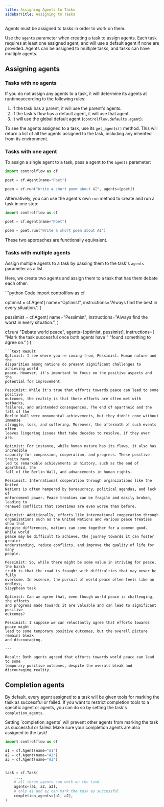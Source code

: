 ```yaml
---
title: Assigning Agents to Tasks
sidebarTitle: Assigning to Tasks
---
```


Agents must be assigned to tasks in order to work on them.

Use the `agents` parameter when creating a task to assign agents. Each task requires at least one assigned agent, and will use a default agent if none are provided. Agents can be assigned to multiple tasks, and tasks can have multiple agents. 

## Assigning agents

### Tasks with no agents

If you do not assign any agents to a task, it will determine its agents at runtimeaccording to the following rules:

1. If the task has a parent, it will use the parent's agents.
2. If the task's flow has a default agent, it will use that agent.
3. It will use the global default agent (`controlflow.defaults.agent`).

To see the agents assigned to a task, use its `get_agents()` method. This will return a list of all the agents assigned to the task, including any inherited from its environment.

### Tasks with one agent

To assign a single agent to a task, pass a  agent to the `agents` parameter:

```python Providing agents to a task
import controlflow as cf

poet = cf.Agent(name="Poet")

poem = cf.run("Write a short poem about AI", agents=[poet])
```

Alternatively, you can use the agent's own `run` method to create and run a task in one step:

```python Calling Agent.run()
import controlflow as cf

poet = cf.Agent(name="Poet")

poem = poet.run("Write a short poem about AI")
```

These two approaches are functionally equivalent.


### Tasks with multiple agents

Assign multiple agents to a task by passing them to the task's `agents` parameter as a list.

Here, we create two agents and assign them to a task that has them debate each other.

<CodeGroup>
```python Code
import controlflow as cf

optimist = cf.Agent(
    name="Optimist",
    instructions="Always find the best in every situation.",
)

pessimist = cf.Agent(
    name="Pessimist",
    instructions="Always find the worst in every situation.",
)

cf.run(
    "Debate world peace",
    agents=[optimist, pessimist],
    instructions=(
        "Mark the task successful once both agents have "
        "found something to agree on."
    )
)
```
```text Result
Optimist: I see where you're coming from, Pessimist. Human nature and the
disparities among nations do present significant challenges to achieving world
peace. However, it's important to focus on the positive aspects and the
potential for improvement.

Pessimist: While it's true that efforts towards peace can lead to some positive
outcomes, the reality is that these efforts are often met with setbacks,
failures, and unintended consequences. The end of apartheid and the fall of the
Berlin Wall were monumental achievements, but they didn't come without immense
struggle, loss, and suffering. Moreover, the aftermath of such events often
leaves lingering issues that take decades to resolve, if they ever are.

Optimist: For instance, while human nature has its flaws, it also has incredible
capacity for compassion, cooperation, and progress. These positive traits have
led to remarkable achievements in history, such as the end of apartheid, the
fall of the Berlin Wall, and advancements in human rights.

Pessimist: International cooperation through organizations like the United
Nations is often hampered by bureaucracy, political agendas, and lack of
enforcement power. Peace treaties can be fragile and easily broken, leading to
renewed conflicts that sometimes are even worse than before.

Optimist: Additionally, efforts like international cooperation through
organizations such as the United Nations and various peace treaties show that
despite differences, nations can come together for a common good. While world
peace may be difficult to achieve, the journey towards it can foster greater
understanding, reduce conflicts, and improve the quality of life for many
people.

Pessimist: So, while there might be some value in striving for peace, the harsh
truth is that the road is fraught with difficulties that may never be fully
overcome. In essence, the pursuit of world peace often feels like an endless,
Sisyphean task.

Optimist: Can we agree that, even though world peace is challenging, the efforts
and progress made towards it are valuable and can lead to significant positive
outcomes?

Pessimist: I suppose we can reluctantly agree that efforts towards peace might
lead to some temporary positive outcomes, but the overall picture remains bleak
and discouraging.

---

Result: Both agents agreed that efforts towards world peace can lead to some
temporary positive outcomes, despite the overall bleak and discouraging reality.
````

</CodeGroup>


## Completion agents

By default, every agent assigned to a task will be given tools for marking the task as successful or failed. If you want to restrict completion tools to a specific agent or agents, you can do so by setting the task's `completion_agents`.

<Warning>
  Setting `completion_agents` will prevent other agents from marking the task as successful or failed. Make sure your completion agents are also assigned to the task!
</Warning>

```python Completion agents
import controlflow as cf

a1 = cf.Agent(name="A1")
a2 = cf.Agent(name="A2")
a3 = cf.Agent(name="A3")


task = cf.Task(
    ...,
    # all three agents can work on the task
    agents=[a1, a2, a3],
    # only a1 and a2 can mark the task as successful
    completion_agents=[a1, a2],
)
```